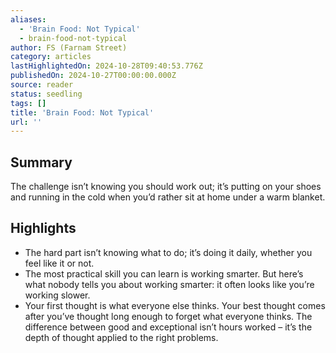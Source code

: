 ```yaml
---
aliases:
  - 'Brain Food: Not Typical'
  - brain-food-not-typical
author: FS (Farnam Street)
category: articles
lastHighlightedOn: 2024-10-28T09:40:53.776Z
publishedOn: 2024-10-27T00:00:00.000Z
source: reader
status: seedling
tags: []
title: 'Brain Food: Not Typical'
url: ''
---
```

## Summary

The challenge isn’t knowing you should work out; it’s putting on your shoes and running in the cold when you’d rather sit at home under a warm blanket.

## Highlights

- The hard part isn’t knowing what to do; it’s doing it daily, whether you feel like it or not.
- The most practical skill you can learn is working smarter. But here’s what nobody tells you about working smarter: it often looks like you’re working slower.
- Your first thought is what everyone else thinks. Your best thought comes after you’ve thought long enough to forget what everyone thinks. The difference between good and exceptional isn’t hours worked – it’s the depth of thought applied to the right problems.
